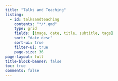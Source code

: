 ```yaml
---
title: "Talks and Teaching"
listing:
  - id: talksandteaching
    contents: "*/*.qmd"
    type: grid
    fields: [image, date, title, subtitle, tags]
    sort: "date desc"
    sort-ui: true
    filter-ui: true
    page-size: 36     
page-layout: full
title-block-banner: false
toc: true
comments: false
---
```


::: {#talksandteaching}
:::
